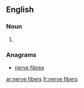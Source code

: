 ==English==

===Noun===
{{head|en|plural|head=[[nerve]] [[fibers]]}}

# {{plural of|nerve fiber|lang=en}}

===Anagrams===
* [[nerve fibres#English|nerve fibres]]

[[ar:nerve fibers]]
[[fr:nerve fibers]]